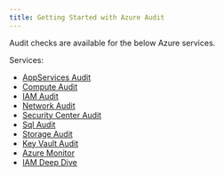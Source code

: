 ```yaml
---
title: Getting Started with Azure Audit
---
```


Audit checks are available for the below Azure services.

Services:

- [AppServices Audit](azureappserviceaudit)
- [Compute Audit](azurecomputeaudit)
- [IAM Audit](azureiamaudit)
- [Network Audit](azurenetworkaudit)
- [Security Center Audit](azuresecuritycenteraudit)
- [Sql Audit](azuresqlaudit)
- [Storage Audit](azurestorageaudit)
- [Key Vault Audit](azurekeyvaultaudit)
- [Azure Monitor](azuremonitoraudit)
- [IAM Deep Dive](iamdeepdive)
